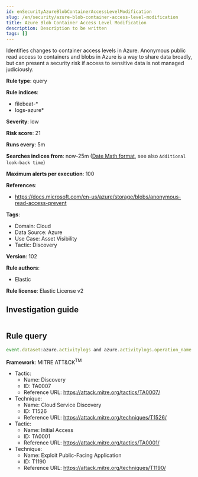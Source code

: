 ```yaml
---
id: enSecurityAzureBlobContainerAccessLevelModification
slug: /en/security/azure-blob-container-access-level-modification
title: Azure Blob Container Access Level Modification
description: Description to be written
tags: []
---
```


<div id="azure-blob-container-access-level-modification"></div>

Identifies changes to container access levels in Azure. Anonymous public read access to containers and blobs in Azure is a way to share data broadly, but can present a security risk if access to sensitive data is not managed judiciously.

**Rule type**: query

**Rule indices**: 

* filebeat-*
* logs-azure*

**Severity**: low

**Risk score**: 21

**Runs every**: 5m

**Searches indices from**: now-25m ([Date Math format](((ref))/common-options.html#date-math), see also <DocLink id="enSecurityRulesUiCreate" section="set-the-rules-schedule">`Additional look-back time`</DocLink>)

**Maximum alerts per execution**: 100

**References**: 

* https://docs.microsoft.com/en-us/azure/storage/blobs/anonymous-read-access-prevent

**Tags**: 

* Domain: Cloud
* Data Source: Azure
* Use Case: Asset Visibility
* Tactic: Discovery

**Version**: 102

**Rule authors**: 

* Elastic

**Rule license**: Elastic License v2

## Investigation guide

```markdown

```

## Rule query

```js
event.dataset:azure.activitylogs and azure.activitylogs.operation_name:"MICROSOFT.STORAGE/STORAGEACCOUNTS/BLOBSERVICES/CONTAINERS/WRITE" and event.outcome:(Success or success)

```

**Framework**: MITRE ATT&CK<sup>TM</sup>

* Tactic:
    * Name: Discovery
    * ID: TA0007
    * Reference URL: https://attack.mitre.org/tactics/TA0007/
* Technique:
    * Name: Cloud Service Discovery
    * ID: T1526
    * Reference URL: https://attack.mitre.org/techniques/T1526/
* Tactic:
    * Name: Initial Access
    * ID: TA0001
    * Reference URL: https://attack.mitre.org/tactics/TA0001/
* Technique:
    * Name: Exploit Public-Facing Application
    * ID: T1190
    * Reference URL: https://attack.mitre.org/techniques/T1190/

